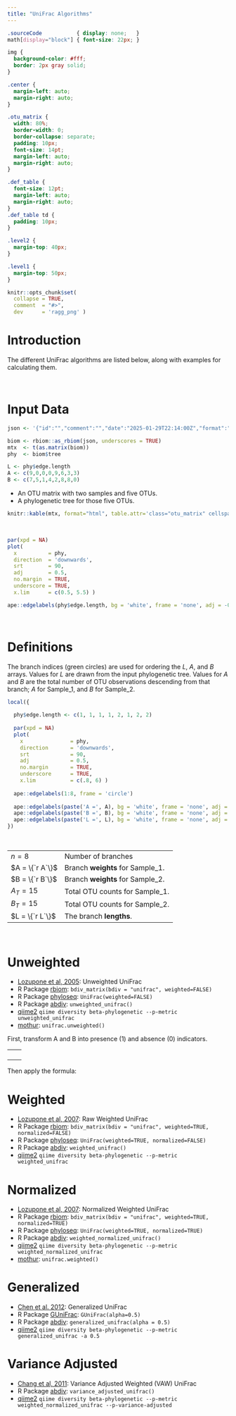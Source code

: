 ```yaml
---
title: "UniFrac Algorithms"
---
```


```css

.sourceCode           { display: none;   }
math[display="block"] { font-size: 22px; }

img {
  background-color: #fff;
  border: 2px gray solid;
}

.center {
  margin-left: auto;
  margin-right: auto;
}

.otu_matrix {
  width: 80%; 
  border-width: 0;
  border-collapse: separate;
  padding: 10px;
  font-size: 14pt;
  margin-left: auto;
  margin-right: auto;
}

.def_table {
  font-size: 12pt;
  margin-left: auto;
  margin-right: auto;
}
.def_table td {
  padding: 10px; 
}

.level2 {
  margin-top: 40px;
}

.level1 {
  margin-top: 50px;
}

```



```r
knitr::opts_chunk$set(
  collapse = TRUE,
  comment  = "#>",
  dev      = 'ragg_png' )
```


# Introduction

The different UniFrac algorithms are listed below, along with examples for calculating them.


<br>

# Input Data

```r

json <- '{"id":"","comment":"","date":"2025-01-29T22:14:00Z","format":"1.0.0","type":"OTU table","format_url":"http://biom-format.org","generated_by":"rbiom 2.0.13","matrix_type":"sparse","matrix_element_type":"int","shape":[5,2],"phylogeny":"(((OTU_1:0.8,OTU_2:0.5):0.4,OTU_3:0.9):0.2,(OTU_4:0.7,OTU_5:0.3):0.6);","rows":{"1":{"id":"OTU_1"},"2":{"id":"OTU_2"},"3":{"id":"OTU_3"},"4":{"id":"OTU_4"},"5":{"id":"OTU_5"}},"columns":[{"id":"Sample_1"},{"id":"Sample_2"}],"data":[[2,0,9],[3,0,3],[4,0,3],[0,1,1],[1,1,4],[2,1,2],[3,1,8]]}'

biom <- rbiom::as_rbiom(json, underscores = TRUE)
mtx  <- t(as.matrix(biom))
phy  <- biom$tree

L <- phy$edge.length
A <- c(9,0,0,0,9,6,3,3)
B <- c(7,5,1,4,2,8,8,0)
```

* An OTU matrix with two samples and five OTUs.
* A phylogenetic tree for those five OTUs.

```r
knitr::kable(mtx, format="html", table.attr='class="otu_matrix" cellspacing="0"', align='c')
```

<br>

```r
par(xpd = NA)
plot(
  x          = phy, 
  direction  = 'downwards', 
  srt        = 90, 
  adj        = 0.5, 
  no.margin  = TRUE,
  underscore = TRUE,
  x.lim      = c(0.5, 5.5) )

ape::edgelabels(phy$edge.length, bg = 'white', frame = 'none', adj = -0.4)
```


<br>

# Definitions

The branch indices (green circles) are used for ordering the $L$, $A$, and $B$ arrays. Values for $L$ are drawn from the input phylogenetic tree. Values for $A$ and $B$ are the total number of OTU observations descending from that branch; $A$ for Sample_1, and $B$ for Sample_2.

```r
local({
  
  phy$edge.length <- c(1, 1, 1, 1, 2, 1, 2, 2)
  
  par(xpd = NA)
  plot(
    x               = phy, 
    direction       = 'downwards', 
    srt             = 90, 
    adj             = 0.5, 
    no.margin       = TRUE,
    underscore      = TRUE,
    x.lim           = c(.8, 6) )
  
  ape::edgelabels(1:8, frame = 'circle')
  
  ape::edgelabels(paste('A =', A), bg = 'white', frame = 'none', adj = c(-0.4, -1.2))
  ape::edgelabels(paste('B =', B), bg = 'white', frame = 'none', adj = c(-0.4,  0.0))
  ape::edgelabels(paste('L =', L), bg = 'white', frame = 'none', adj = c(-0.3,  1.2))
})
```

<br>

<table class='def_table center'>
<tr><td> $n = 8$         </td><td> Number of branches               </td></tr>
<tr><td> $A = \{`r A`\}$ </td><td> Branch **weights** for Sample_1. </td></tr>
<tr><td> $B = \{`r B`\}$ </td><td> Branch **weights** for Sample_2. </td></tr>
<tr><td> $A_T = 15$      </td><td> Total OTU counts for Sample_1.   </td></tr>
<tr><td> $B_T = 15$      </td><td> Total OTU counts for Sample_2.   </td></tr>
<tr><td> $L = \{`r L`\}$ </td><td> The branch **lengths**.          </td></tr>
</table>


<br>

# Unweighted

* [Lozupone et al, 2005](https://doi.org/10.1128/AEM.71.12.8228-8235.2005): Unweighted UniFrac
* R Package [rbiom](https://cran.r-project.org/package=rbiom): `bdiv_matrix(bdiv = "unifrac", weighted=FALSE)`
* R Package [phyloseq](https://doi.org/doi:10.18129/B9.bioc.phyloseq): `UniFrac(weighted=FALSE)`
* R Package [abdiv](https://doi.org/10.32614/CRAN.package.abdiv): `unweighted_unifrac()`
* [qiime2](https://qiime2.org/) `qiime diversity beta-phylogenetic --p-metric unweighted_unifrac`
* [mothur](https://mothur.org/): `unifrac.unweighted()`


First, transform A and B into presence (1) and absence (0) indicators.

<table class='center' style='width:75%'><tr><td style='border-width:0'>

\begin{align*}
A  &= \{`r A`\} \\
A' &= \{`r as.numeric(A > 0)`\}
\end{align*}

</td><td style='border-width:0'>

\begin{align*}
B  &= \{`r B`\} \\
B' &= \{`r as.numeric(B > 0)`\}
\end{align*}

</td></tr></table>


Then apply the formula:

\begin{align*}
U &= \displaystyle \frac{\sum_{i = 1}^{n} L_i(|A'_i - B'_i|)}{\sum_{i = 1}^{n} L_i(max(A'_i,B'_i))}  \\ \\
U &= \displaystyle \frac{L_1(|A'_1-B'_1|) + L_2(|A'_2-B'_2|) + \cdots + L_n(|A'_n-B'_n|)}{L_1(max(A'_1,B'_1)) + L_2(max(A'_2,B'_2)) + \cdots + L_n(max(A'_n,B'_n))}  \\ \\
U &= \displaystyle \frac{0.2(|1-1|) + 0.4(|0-1|) + \cdots + 0.3(|1-0|)}{0.2(max(1,1)) + 0.4(max(0,1)) + \cdots + 0.3(max(1,0))}  \\ \\
U &= \displaystyle \frac{0.2(0) + 0.4(1) + 0.8(1) + 0.5(1) + 0.9(0) + 0.6(0) + 0.7(0) + 0.3(1)}{0.2(1) + 0.4(1) + 0.8(1) + 0.5(1) + 0.9(1) + 0.6(1) + 0.7(1) + 0.3(1)}  \\ \\
U &= \displaystyle \frac{0.4 + 0.8 + 0.5 + 0.3}{0.2 + 0.4 + 0.8 + 0.5 + 0.9 + 0.6 + 0.7 + 0.3}  \\ \\
U &= \displaystyle \frac{2}{4.4}  \\ \\
U &= 0.4545455
\end{align*}


# Weighted

* [Lozupone et al, 2007](https://doi.org/10.1128/AEM.01996-06): Raw Weighted UniFrac
* R Package [rbiom](https://cran.r-project.org/package=rbiom): `bdiv_matrix(bdiv = "unifrac", weighted=TRUE, normalized=FALSE)`
* R Package [phyloseq](https://doi.org/doi:10.18129/B9.bioc.phyloseq): `UniFrac(weighted=TRUE, normalized=FALSE)`
* R Package [abdiv](https://doi.org/10.32614/CRAN.package.abdiv): `weighted_unifrac()`
* [qiime2](https://qiime2.org/) `qiime diversity beta-phylogenetic --p-metric weighted_unifrac`

\begin{align*}
W &= \sum_{i = 1}^{n} L_i|\frac{A_i}{A_T} - \frac{B_i}{B_T}|  \\ \\
W &= L_1|\frac{A_1}{A_T} - \frac{B_1}{B_T}| + L_2|\frac{A_2}{A_T} - \frac{B_2}{B_T}| + \cdots + L_n|\frac{A_n}{A_T} - \frac{B_n}{B_T}|  \\ \\
W &= 0.2|\frac{9}{15} - \frac{7}{15}| + 0.4|\frac{0}{15} - \frac{5}{15}| + \cdots + 0.3|\frac{3}{15} - \frac{0}{15}|  \\ \\
W &= 0.02\overline{6} + 0.1\overline{3} + 0.05\overline{3} + 0.1\overline{3} + 0.42 + 0.08 + 0.2\overline{3} + 0.06  \\ \\
W &= 1.14
\end{align*}


# Normalized

* [Lozupone et al, 2007](https://doi.org/10.1128/AEM.01996-06): Normalized Weighted UniFrac
* R Package [rbiom](https://cran.r-project.org/package=rbiom): `bdiv_matrix(bdiv = "unifrac", weighted=TRUE, normalized=TRUE)`
* R Package [phyloseq](https://doi.org/doi:10.18129/B9.bioc.phyloseq): `UniFrac(weighted=TRUE, normalized=TRUE)`
* R Package [abdiv](https://doi.org/10.32614/CRAN.package.abdiv): `weighted_normalized_unifrac()`
* [qiime2](https://qiime2.org/) `qiime diversity beta-phylogenetic --p-metric weighted_normalized_unifrac`
* [mothur](https://mothur.org/): `unifrac.weighted()`

\begin{align*}

N &= \displaystyle \frac
  {\sum_{i = 1}^{n} L_i|\frac{A_i}{A_T} - \frac{B_i}{B_T}|}
  {\sum_{i = 1}^{n} L_i(\frac{A_i}{A_T} + \frac{B_i}{B_T})}
  \\ \\
  
N &= \displaystyle \frac
  {L_1|\frac{A_1}{A_T} - \frac{B_1}{B_T}| + L_2|\frac{A_2}{A_T} - \frac{B_2}{B_T}| + \cdots + L_n|\frac{A_n}{A_T} - \frac{B_n}{B_T}|}
  {L_1(\frac{A_1}{A_T} + \frac{B_1}{B_T}) + L_2(\frac{A_2}{A_T} + \frac{B_2}{B_T}) + \cdots + L_n(\frac{A_n}{A_T} + \frac{B_n}{B_T})}
  \\ \\
  
N &= \displaystyle \frac
  {0.2|\frac{9}{15} - \frac{7}{15}| + 0.4|\frac{0}{15} - \frac{5}{15}| + \cdots + 0.3|\frac{3}{15} - \frac{0}{15}|}
  {0.2(\frac{9}{15} + \frac{7}{15}) + 0.4(\frac{0}{15} + \frac{5}{15}) + \cdots + 0.3(\frac{3}{15} + \frac{0}{15})}
  \\ \\
  
N &= \displaystyle \frac
  {0.02\overline{6} + 0.1\overline{3} + 0.05\overline{3} + 0.1\overline{3} + 0.42 + 0.08 + 0.2\overline{3} + 0.06}
  {0.21\overline{3} + 0.1\overline{3} + 0.05\overline{3} + 0.1\overline{3} + 0.66 + 0.56 + 0.51\overline{3} + 0.06}
  \\ \\
  
N &= \displaystyle \frac{1.14}{2.326667}  \\ \\
N &= 0.4899713
\end{align*}



# Generalized

* [Chen et al. 2012](https://doi.org/10.1093/bioinformatics/bts342): Generalized UniFrac
* R Package [GUniFrac](https://cran.r-project.org/web/packages/GUniFrac/index.html): `GUniFrac(alpha=0.5)`
* R Package [abdiv](https://doi.org/10.32614/CRAN.package.abdiv): `generalized_unifrac(alpha = 0.5)`
* [qiime2](https://qiime2.org/) `qiime diversity beta-phylogenetic --p-metric generalized_unifrac -a 0.5`

\begin{align*}

G &= \displaystyle \frac
  {\sum_{i = 1}^{n} L_i(\frac{A_i}{A_T} + \frac{B_i}{B_T})^{0.5}
    |\displaystyle \frac
      {\frac{A_i}{A_T} - \frac{B_i}{B_T}}
      {\frac{A_i}{A_T} + \frac{B_i}{B_T}} |}
  {\sum_{i = 1}^{n} L_i(\frac{A_i}{A_T} + \frac{B_i}{B_T})^{0.5}}  \\ \\

G &= \displaystyle \frac
  {
    L_1(\frac{A_1}{A_T} + \frac{B_1}{B_T})^{0.5}
      |\displaystyle \frac
        {\frac{A_1}{A_T} - \frac{B_1}{B_T}}
        {\frac{A_1}{A_T} + \frac{B_1}{B_T}}| + 
    \cdots + 
    L_n(\frac{A_n}{A_T} + \frac{B_n}{B_T})^{0.5}
      |\displaystyle \frac
        {\frac{A_n}{A_T} - \frac{B_n}{B_T}}
        {\frac{A_n}{A_T} + \frac{B_n}{B_T}}|
  }{
    L_1(\frac{A_1}{A_T} + \frac{B_1}{B_T})^{0.5} + 
    \cdots + 
    L_n(\frac{A_n}{A_T} + \frac{B_n}{B_T})^{0.5}
  }  
  \\ \\

G &= \displaystyle \frac
  {
    0.2(\frac{9}{15} + \frac{7}{15})^{0.5}
      |\displaystyle \frac
        {\frac{9}{15} - \frac{7}{15}}
        {\frac{9}{15} + \frac{7}{15}}| + 
    \cdots + 
    0.3(\frac{3}{15} + \frac{0}{15})^{0.5}
      |\displaystyle \frac
        {\frac{3}{15} - \frac{0}{15}}
        {\frac{3}{15} + \frac{0}{15}}|
  }{
    0.2(\frac{9}{15} + \frac{7}{15})^{0.5} + 
    \cdots + 
    0.3(\frac{3}{15} + \frac{0}{15})^{0.5}
  }  
  \\ \\
  
G &\approx \displaystyle \frac
  {0.03 + 0.23 + 0.21 + 0.26 + 0.49 + 0.08 + 0.27 + 0.13}
  {0.21 + 0.23 + 0.21 + 0.26 + 0.77 + 0.58 + 0.60+ 0.13}
  \\ \\
  
G &= \displaystyle \frac{1.701419}{2.986235}  \\ \\
G &= 0.569754

\end{align*}



# Variance Adjusted

* [Chang et al, 2011](https://doi.org/10.1186/1471-2105-12-118): Variance Adjusted Weighted (VAW) UniFrac
* R Package [abdiv](https://doi.org/10.32614/CRAN.package.abdiv): `variance_adjusted_unifrac()`
* [qiime2](https://qiime2.org/) `qiime diversity beta-phylogenetic --p-metric weighted_normalized_unifrac --p-variance-adjusted`

\begin{align*}

V &= \displaystyle \frac
  {\sum_{i = 1}^{n} L_i\displaystyle \frac
    {|\frac{A_i}{A_T} - \frac{B_i}{B_T}|}
    {\sqrt{(A_i + B_i)(A_T + B_T - A_i - B_i)}} }
  {\sum_{i = 1}^{n} L_i\displaystyle \frac
    {\frac{A_i}{A_T} + \frac{B_i}{B_T}}
    {\sqrt{(A_i + B_i)(A_T + B_T - A_i - B_i)}} }  \\ \\

\end{align*}



<!--

# Variant W3

\begin{align*}

W3 &= \displaystyle \frac
  {\sum_{i = 1}^{n} L_i|\frac{A_i}{A_T} - \frac{B_i}{B_T}|}
  {\sum_{i = 1}^{n} L_i(A_i + B_i)}
  \\ \\
  
W3 &= \displaystyle \frac
  {L_1|\frac{A_1}{A_T} - \frac{B_1}{B_T}| + L_2|\frac{A_2}{A_T} - \frac{B_2}{B_T}| + \cdots + L_n|\frac{A_n}{A_T} - \frac{B_n}{B_T}|}
  {L_1(A_1 + B_1) + L_2(A_2 + B_2) + \cdots + L_n(A_n + B_n)}
  \\ \\
  
W3 &= \displaystyle \frac
  {0.2|\frac{9}{15} - \frac{7}{15}| + 0.4|\frac{0}{15} - \frac{5}{15}| + \cdots + 0.3|\frac{3}{15} - \frac{0}{15}|}
  {0.2(9 + 7) + 0.4(0 + 5) + \cdots + 0.3(3 + 0)}
  \\ \\
  
W3 &= \displaystyle \frac
  {0.02\overline{6} + 0.1\overline{3} + 0.05\overline{3} + 0.1\overline{3} + 0.42 + 0.08 + 0.2\overline{3} + 0.06}
  {3.2 + 2 + 0.8 + 2 + 9.9 + 8.4 + 7.7 + 0.9}
  \\ \\
  
W3 &= \displaystyle \frac{1.14}{34.9}  \\ \\
W3 &= 0.03266476
\end{align*}



# Variant W4

\begin{align*}

W4 &= \displaystyle \frac
  {\sum_{i = 1}^{n} L_i|\frac{A_i}{A_T} - \frac{B_i}{B_T}|}
  {\sum_{i = 1}^{n} L_i}
  \\ \\
  
W4 &= \displaystyle \frac
  {L_1|\frac{A_1}{A_T} - \frac{B_1}{B_T}| + L_2|\frac{A_2}{A_T} - \frac{B_2}{B_T}| + \cdots + L_n|\frac{A_n}{A_T} - \frac{B_n}{B_T}|}
  {L_1 + L_2 + \cdots + L_n}
  \\ \\
  
W4 &= \displaystyle \frac
  {0.2|\frac{9}{15} - \frac{7}{15}| + 0.4|\frac{0}{15} - \frac{5}{15}| + \cdots + 0.3|\frac{3}{15} - \frac{0}{15}|}
  {0.2 + 0.4 + \cdots + 0.3}
  \\ \\
  
W4 &= \displaystyle \frac
  {0.02\overline{6} + 0.1\overline{3} + 0.05\overline{3} + 0.1\overline{3} + 0.42 + 0.08 + 0.2\overline{3} + 0.06}
  {0.2 + 0.4 + 0.8 + 0.5 + 0.9 + 0.6 + 0.7 + 0.3}
  \\ \\
  
W4 &= \displaystyle \frac{1.14}{4.4}  \\ \\
W4 &= 0.2590909
\end{align*}

-->




<!---

# Software Testing

## Files

```r
tmp <- normalizePath(tempdir(), winslash = '/')
cat(tmp) # C:/Users/Daniel/AppData/Local/Temp/RtmpcNccFS

biom_fp <- file.path(tmp, 'ex.biom')
tree_fp <- file.path(tmp, 'ex.tree')
mothur_shared <- file.path(tmp, 'ex.shared')
mothur_counts <- file.path(tmp, 'ex.counts')

cat(
  file = biom_fp, sep = '',
  '#OTU ID\tSample_1\tSample_2\n',
  sprintf('OTU_%i\t%i\t%i\n', 1:5, c(0,0,9,3,3), c(1,4,2,8,0))  )

cat(
  file = tree_fp, 
  '(((OTU_1:0.8,OTU_2:0.5):0.4,OTU_3:0.9):0.2,(OTU_4:0.7,OTU_5:0.3):0.6);\n' )

cat(
  file = mothur_shared, sep = '',
  'label\tGroup\tnumOtus\tOTU_1\tOTU_2\tOTU_3\tOTU_4\tOTU_5\n',
  '1\tSample_1\t5\t0\t0\t9\t3\t3\n',
  '1\tSample_2\t5\t1\t4\t2\t8\t0\n' )

cat(
  file = mothur_counts, sep = '',
  'Representative_Sequence\ttotal\tSample_1\tSample_2\n',
  'OTU_1\t1\t0\t1\n',
  'OTU_2\t4\t0\t4\n',
  'OTU_3\t11\t9\t2\n',
  'OTU_4\t11\t3\t8\n',
  'OTU_5\t3\t3\t0\n' )
```





```r
packageDate('phyloseq') # 2021-11-29

mtx <- read.table(biom_fp, sep = '\t', row.names = 1, header = TRUE, comment.char = '')

physeq <- phyloseq::merge_phyloseq(
  phyloseq::otu_table(mtx, taxa_are_rows = TRUE), 
  phyloseq::read_tree(tree_fp) )

phyloseq::UniFrac(physeq, weighted=FALSE, normalized=TRUE)  # 0.4545455
phyloseq::UniFrac(physeq, weighted=FALSE, normalized=FALSE) # 0.4545455
phyloseq::UniFrac(physeq, weighted=TRUE,  normalized=FALSE) # 1.14
phyloseq::UniFrac(physeq, weighted=TRUE,  normalized=TRUE)  # 0.4899713
```


```r
x <- as.vector(mtx['Sample_1',])
y <- as.vector(mtx['Sample_2',])

abdiv::unweighted_unifrac(x, y, phy)          # 0.4545455
abdiv::weighted_unifrac(x, y, phy)            # 1.14
abdiv::weighted_normalized_unifrac(x, y, phy) # 0.4899713
abdiv::variance_adjusted_unifrac(x, y, phy)   # 0.5383505
abdiv::generalized_unifrac(x, y, phy)         # 0.569754
abdiv::information_unifrac(x, y, phy)         # 0.1444812
abdiv::phylosor(x, y, phy)                    # 0.2941176
```


```bash
docker pull quay.io/qiime2/amplicon:2024.10
docker run -t -i -v /c/Users/Daniel/AppData/Local/Temp/RtmpUFKImC:/data quay.io/qiime2/amplicon:2024.10

biom convert -i ex.biom -o ex.hdf5 --to-hdf5

# `qiime diversity beta-phylogenetic` uses `ssu` under the hood

ssu -i ex.hdf5 -t ex.tree -m unweighted            -o uu.dm # 0.4545454382896423
ssu -i ex.hdf5 -t ex.tree -m weighted_normalized   -o wn.dm # 0.4899713099002838
ssu -i ex.hdf5 -t ex.tree -m weighted_unnormalized -o wu.dm # 1.139999985694885
ssu -i ex.hdf5 -t ex.tree -m generalized -a 0.5    -o gu.dm # 0.5697539448738098
```


```powershell
# Using https://github.com/mothur/mothur/releases/download/v1.48.2/Mothur.win.zip
.\mothur.exe

unifrac.unweighted(tree=ex.tree, count=ex.counts) # 0.454545
unifrac.weighted(tree=ex.tree, count=ex.counts)   # 0.489971
```


--->

